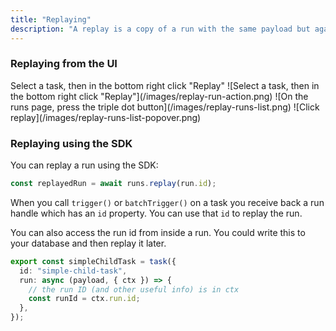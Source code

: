 ```yaml
---
title: "Replaying"
description: "A replay is a copy of a run with the same payload but against the latest version in that environment. This is useful if something went wrong and you want to try again with the latest version of your code."
---
```


### Replaying from the UI

<Tabs>
  <Tab title="From a run">
    Select a task, then in the bottom right click "Replay" ![Select a task, then in the bottom right
    click "Replay"](/images/replay-run-action.png)
  </Tab>
  <Tab title="Runs list">
    <Steps>
      <Step title="Click the action button on a run">
        ![On the runs page, press the triple dot button](/images/replay-runs-list.png)
      </Step>
      <Step title="Click replay">![Click replay](/images/replay-runs-list-popover.png)</Step>
    </Steps>
  </Tab>
</Tabs>

### Replaying using the SDK

You can replay a run using the SDK:

```ts
const replayedRun = await runs.replay(run.id);
```

When you call `trigger()` or `batchTrigger()` on a task you receive back a run handle which has an `id` property. You can use that `id` to replay the run.

You can also access the run id from inside a run. You could write this to your database and then replay it later.

```ts
export const simpleChildTask = task({
  id: "simple-child-task",
  run: async (payload, { ctx }) => {
    // the run ID (and other useful info) is in ctx
    const runId = ctx.run.id;
  },
});
```
